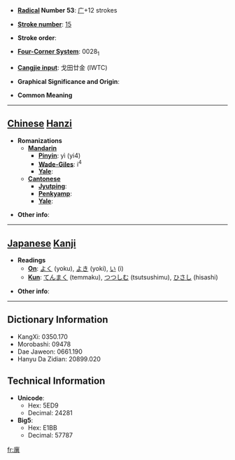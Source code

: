 * '''[[Wiktionary:Chinese radical index| Radical]] Number 53''': [[Wiktionary:Chinese radical index 广|广]]+12 strokes

* '''[[Wiktionary:Chinese total strokes index|Stroke number]]''': [[Wiktionary:Chinese total strokes index 15|15]]

* '''Stroke order''': 

* '''[[Wiktionary:Chinese four corner index|Four-Corner System]]''': 0028<sub>1</sub>

* '''[[Wiktionary:Chinese Cangjie index|Cangjie input]]''': 戈田廿金 (IWTC)

* '''Graphical Significance and Origin''': 

* '''Common Meaning'''

----

== [[Chinese]] [[Hanzi]] ==

* '''Romanizations'''
** '''[[Mandarin]]'''
*** '''[[Pinyin]]''': yì (yi4)
*** '''[[Wade-Giles]]''': i<sup>4</sup>
*** '''[[Yale]]''': 
** '''[[Cantonese]]'''
*** '''[[Jyutping]]''':
*** '''[[Penkyamp]]''': 
*** '''[[Yale]]''': 

* '''Other info''': 

----

== [[Japanese]] [[Kanji]] ==

* '''Readings'''
** '''[[On]]''': [[よく]] (yoku), [[よき]] (yoki), [[い]] (i)
** '''[[Kun]]''': [[てんまく]] (temmaku), [[つつしむ]] (tsutsushimu), [[ひさし]] (hisashi)

* '''Other info''':  

----

== Dictionary Information ==

* KangXi: 0350.170
* Morobashi: 09478
* Dae Jaweon: 0661.190
* Hanyu Da Zidian: 20899.020

== Technical Information ==

* '''Unicode''':
** Hex: 5ED9
** Decimal: 24281
* '''Big5''':
** Hex: E1BB
** Decimal: 57787

[[fr:廙]]